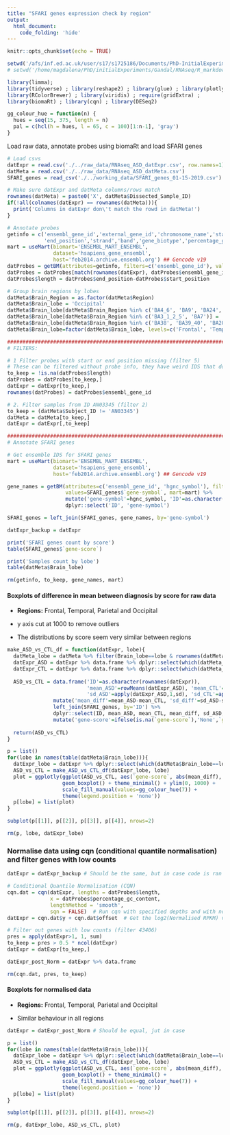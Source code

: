 ```yaml
---
title: "SFARI genes expression check by region"
output:
  html_document:
    code_folding: 'hide'
---
```


```r
knitr::opts_chunk$set(echo = TRUE)
```

```r
setwd('/afs/inf.ed.ac.uk/user/s17/s1725186/Documents/PhD-InitialExperiments/Gandal/RNAseq/R_markdowns')
# setwd('/home/magdalena/PhD/initialExperiments/Gandal/RNAseq/R_markdowns')

library(limma);
library(tidyverse) ; library(reshape2) ; library(glue) ; library(plotly) ; library(dendextend)
library(RColorBrewer) ; library(viridis) ; require(gridExtra) ; 
library(biomaRt) ; library(cqn) ; library(DESeq2)

gg_colour_hue = function(n) {
  hues = seq(15, 375, length = n)
  pal = c(hcl(h = hues, l = 65, c = 100)[1:n-1], 'gray')
}
```

Load raw data, annotate probes using biomaRt and load SFARI genes
```r
# Load csvs
datExpr = read.csv('./../raw_data/RNAseq_ASD_datExpr.csv', row.names=1)
datMeta = read.csv('./../raw_data/RNAseq_ASD_datMeta.csv')
SFARI_genes = read_csv('./../working_data/SFARI_genes_01-15-2019.csv')

# Make sure datExpr and datMeta columns/rows match
rownames(datMeta) = paste0('X', datMeta$Dissected_Sample_ID)
if(!all(colnames(datExpr) == rownames(datMeta))){
  print('Columns in datExpr don\'t match the rowd in datMeta!')
}

# Annotate probes
getinfo = c('ensembl_gene_id','external_gene_id','chromosome_name','start_position',
            'end_position','strand','band','gene_biotype','percentage_gc_content')
mart = useMart(biomart='ENSEMBL_MART_ENSEMBL',
               dataset='hsapiens_gene_ensembl',
               host='feb2014.archive.ensembl.org') ## Gencode v19
datProbes = getBM(attributes=getinfo, filters=c('ensembl_gene_id'), values=rownames(datExpr), mart=mart)
datProbes = datProbes[match(rownames(datExpr), datProbes$ensembl_gene_id),]
datProbes$length = datProbes$end_position-datProbes$start_position

# Group brain regions by lobes
datMeta$Brain_Region = as.factor(datMeta$Region)
datMeta$Brain_lobe = 'Occipital'
datMeta$Brain_lobe[datMeta$Brain_Region %in% c('BA4_6', 'BA9', 'BA24', 'BA44_45')] = 'Frontal'
datMeta$Brain_lobe[datMeta$Brain_Region %in% c('BA3_1_2_5', 'BA7')] = 'Parietal'
datMeta$Brain_lobe[datMeta$Brain_Region %in% c('BA38', 'BA39_40', 'BA20_37', 'BA41_42_22')] = 'Temporal'
datMeta$Brain_lobe=factor(datMeta$Brain_lobe, levels=c('Frontal', 'Temporal', 'Parietal', 'Occipital'))

#################################################################################
# FILTERS:

# 1 Filter probes with start or end position missing (filter 5)
# These can be filtered without probe info, they have weird IDS that don't start with ENS
to_keep = !is.na(datProbes$length)
datProbes = datProbes[to_keep,]
datExpr = datExpr[to_keep,]
rownames(datProbes) = datProbes$ensembl_gene_id

# 2. Filter samples from ID AN03345 (filter 2)
to_keep = (datMeta$Subject_ID != 'AN03345')
datMeta = datMeta[to_keep,]
datExpr = datExpr[,to_keep]

#################################################################################
# Annotate SFARI genes

# Get ensemble IDS for SFARI genes
mart = useMart(biomart='ENSEMBL_MART_ENSEMBL',
               dataset='hsapiens_gene_ensembl',
               host='feb2014.archive.ensembl.org') ## Gencode v19

gene_names = getBM(attributes=c('ensembl_gene_id', 'hgnc_symbol'), filters=c('hgnc_symbol'), 
                   values=SFARI_genes$`gene-symbol`, mart=mart) %>% 
                   mutate('gene-symbol'=hgnc_symbol, 'ID'=as.character(ensembl_gene_id)) %>% 
                   dplyr::select('ID', 'gene-symbol')

SFARI_genes = left_join(SFARI_genes, gene_names, by='gene-symbol')

datExpr_backup = datExpr

print('SFARI genes count by score')
table(SFARI_genes$`gene-score`)

print('Samples count by lobe')
table(datMeta$Brain_lobe)

rm(getinfo, to_keep, gene_names, mart)
```

#### Boxplots of difference in mean between diagnosis by score for raw data

* **Regions:** Frontal, Temporal, Parietal and Occipital

* y axis cut at 1000 to remove outliers

* The distributions by score seem very similar between regions

```r
make_ASD_vs_CTL_df = function(datExpr, lobe){
  datMeta_lobe = datMeta %>% filter(Brain_lobe==lobe & rownames(datMeta) %in% colnames(datExpr))
  datExpr_ASD = datExpr %>% data.frame %>% dplyr::select(which(datMeta_lobe$Diagnosis_=='ASD'))
  datExpr_CTL = datExpr %>% data.frame %>% dplyr::select(which(datMeta_lobe$Diagnosis_!='ASD'))
  
  ASD_vs_CTL = data.frame('ID'=as.character(rownames(datExpr)),
                          'mean_ASD'=rowMeans(datExpr_ASD), 'mean_CTL'=rowMeans(datExpr_CTL),
                          'sd_ASD'=apply(datExpr_ASD,1,sd), 'sd_CTL'=apply(datExpr_CTL,1,sd)) %>%
               mutate('mean_diff'=mean_ASD-mean_CTL, 'sd_diff'=sd_ASD-sd_CTL) %>%
               left_join(SFARI_genes, by='ID') %>%
               dplyr::select(ID, mean_ASD, mean_CTL, mean_diff, sd_ASD, sd_CTL, sd_diff, `gene-score`) %>%
               mutate('gene-score'=ifelse(is.na(`gene-score`),'None',`gene-score`))
  
  return(ASD_vs_CTL)
}

p = list()
for(lobe in names(table(datMeta$Brain_lobe))){
  datExpr_lobe = datExpr %>% dplyr::select(which(datMeta$Brain_lobe==lobe))
  ASD_vs_CTL = make_ASD_vs_CTL_df(datExpr_lobe, lobe)
  plot = ggplotly(ggplot(ASD_vs_CTL, aes(`gene-score`, abs(mean_diff), fill=`gene-score`)) + 
                  geom_boxplot() + theme_minimal() + ylim(0, 1000) +
                  scale_fill_manual(values=gg_colour_hue(7)) +
                  theme(legend.position = 'none'))
  p[lobe] = list(plot)
}

subplot(p[[1]], p[[2]], p[[3]], p[[4]], nrows=2)

rm(p, lobe, datExpr_lobe)
```

### Normalise data using cqn (conditional quantile normalisation) and filter genes with low counts

```r
datExpr = datExpr_backup # Should be the same, but in case code is ran in different order...

# Conditional Quantile Normalisation (CQN)
cqn.dat = cqn(datExpr, lengths = datProbes$length,
              x = datProbes$percentage_gc_content,
              lengthMethod = 'smooth',
              sqn = FALSE)  # Run cqn with specified depths and with no quantile normalisation
datExpr = cqn.dat$y + cqn.dat$offset  # Get the log2(Normalised RPKM) values

# Filter out genes with low counts (filter 43406)
pres = apply(datExpr>1, 1, sum) 
to_keep = pres > 0.5 * ncol(datExpr)
datExpr = datExpr[to_keep,]

datExpr_post_Norm = datExpr %>% data.frame

rm(cqn.dat, pres, to_keep)
```

#### Boxplots for normalised data

* **Regions:** Frontal, Temporal, Parietal and Occipital

* Similar behaviour in all regions

```r
datExpr = datExpr_post_Norm # Should be equal, jut in case

p = list()
for(lobe in names(table(datMeta$Brain_lobe))){
  datExpr_lobe = datExpr %>% dplyr::select(which(datMeta$Brain_lobe==lobe))
  ASD_vs_CTL = make_ASD_vs_CTL_df(datExpr_lobe, lobe)
  plot = ggplotly(ggplot(ASD_vs_CTL, aes(`gene-score`, abs(mean_diff), fill=`gene-score`)) + 
                  geom_boxplot() + theme_minimal() + 
                  scale_fill_manual(values=gg_colour_hue(7)) +
                  theme(legend.position = 'none'))
  p[lobe] = list(plot)
}

subplot(p[[1]], p[[2]], p[[3]], p[[4]], nrows=2)

rm(p, datExpr_lobe, ASD_vs_CTL, plot)
```




